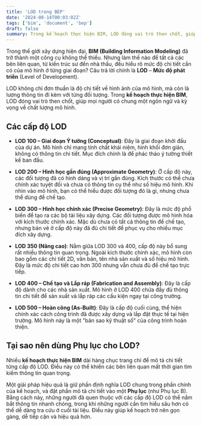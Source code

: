 ```yaml
---
title: 'LOD trong BEP'
date: '2024-08-14T00:03:02Z'
tags: ['bim', 'document', 'bep']
draft: false
summary: Trong kế hoạch thực hiện BIM, LOD đóng vai trò then chốt, giúp mọi người có chung một ngôn ngữ và kỳ vọng về chất lượng mô hình.
---
```


Trong thế giới xây dựng hiện đại, **BIM (Building Information Modeling)** đã trở thành một công cụ không thể thiếu. Nhưng làm thế nào để tất cả các bên liên quan, từ kiến trúc sư đến nhà thầu, đều hiểu rõ mức độ chi tiết cần có của mô hình ở từng giai đoạn? Câu trả lời chính là **LOD** – **Mức độ phát triển** (Level of Development).

LOD không chỉ đơn thuần là độ chi tiết về hình ảnh của mô hình, mà còn là lượng thông tin đi kèm với từng đối tượng. Trong **kế hoạch thực hiện BIM**, LOD đóng vai trò then chốt, giúp mọi người có chung một ngôn ngữ và kỳ vọng về chất lượng mô hình.

<TOCInline toc={props.toc} exclude="" />

## Các cấp độ LOD

- **LOD 100 – Giai đoạn Ý tưởng (Conceptual)**: Đây là giai đoạn khởi đầu của dự án. Mô hình chỉ mang tính chất khái niệm, hình khối đơn giản, không có thông tin chi tiết. Mục đích chính là để phác thảo ý tưởng thiết kế ban đầu.

- **LOD 200 – Hình học gần đúng (Approximate Geometry)**: Ở cấp độ này, các đối tượng đã có hình dáng và vị trí gần đúng. Kích thước có thể chưa chính xác tuyệt đối và chưa có thông tin cụ thể như số hiệu mô hình. Khi nhìn vào mô hình, bạn có thể hiểu được đối tượng đó là gì, nhưng chưa thể dùng để chế tạo.

- **LOD 300 – Hình học chính xác (Precise Geometry)**: Đây là mức độ phổ biến để tạo ra các bộ tài liệu xây dựng. Các đối tượng được mô hình hóa với kích thước chính xác. Mặc dù chưa có tất cả thông tin để chế tạo, nhưng bản vẽ ở cấp độ này đã đủ chi tiết để phục vụ cho nhiều mục đích xây dựng.

- **LOD 350 (Nâng cao)**: Nằm giữa LOD 300 và 400, cấp độ này bổ sung rất nhiều thông tin quan trọng. Ngoài kích thước chính xác, mô hình còn bao gồm các chi tiết 2D, văn bản, tên nhà sản xuất và số hiệu mô hình. Đây là mức độ chi tiết cao hơn 300 nhưng vẫn chưa đủ để chế tạo trực tiếp.

- **LOD 400 – Chế tạo và Lắp ráp (Fabrication and Assembly)**: Đây là cấp độ dành cho các nhà sản xuất. Mô hình ở LOD 400 chứa đầy đủ thông tin chi tiết để sản xuất và lắp ráp các cấu kiện ngay tại công trường.

- **LOD 500 – Hoàn công (As-Built)**: Đây là cấp độ cuối cùng, thể hiện chính xác cách công trình đã được xây dựng và lắp đặt thực tế tại hiện trường. Mô hình này là một "bản sao kỹ thuật số" của công trình hoàn thiện.

## Tại sao nên dùng Phụ lục cho LOD?

Nhiều **kế hoạch thực hiện BIM** dài hàng chục trang chỉ để mô tả chi tiết từng cấp độ LOD. Điều này có thể khiến các bên liên quan mất thời gian tìm kiếm thông tin quan trọng.

Một giải pháp hiệu quả là giữ phần định nghĩa LOD chung trong phần chính của kế hoạch, và đặt phần mô tả chi tiết vào một **Phụ lục** (như Phụ lục B). Bằng cách này, những người đã quen thuộc với các cấp độ LOD có thể nắm bắt thông tin nhanh chóng, trong khi những người cần tìm hiểu sâu hơn có thể dễ dàng tra cứu ở cuối tài liệu. Điều này giúp kế hoạch trở nên gọn gàng, dễ tiếp cận và hiệu quả hơn.
